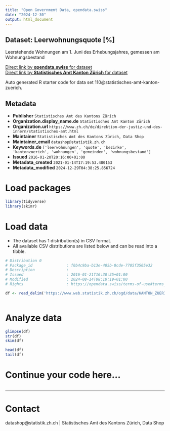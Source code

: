 ```yaml
---
title: "Open Government Data, opendata.swiss"
date: "2024-12-30"
output: html_document
---
```


## Dataset: Leerwohnungsquote [%]

Leerstehende Wohnungen am 1. Juni des Erhebungsjahres, gemessen am Wohnungsbestand

[Direct link by **opendata.swiss** for dataset](https://opendata.swiss/de/dataset/leerwohnungsquote)<br>
[Direct link by **Statistisches Amt Kanton Zürich** for dataset](https://www.zh.ch/de/politik-staat/gemeinden/gemeindeportraet.html)

Auto generated R starter code for data set 110@statistisches-amt-kanton-zuerich.

## Metadata

- **Publisher** `Statistisches Amt des Kantons Zürich`
- **Organization.display_name.de** `Statistisches Amt Kanton Zürich`
- **Organization.url** `https://www.zh.ch/de/direktion-der-justiz-und-des-innern/statistisches-amt.html`
- **Maintainer** `Statistisches Amt des Kantons Zürich, Data Shop`
- **Maintainer_email** `datashop@statistik.zh.ch`
- **Keywords.de** `['leerwohnungen', 'quote', 'bezirke', 'kantonzuerich', 'wohnungen', 'gemeinden', 'wohnungsbestand']`
- **Issued** `2016-01-20T20:16:00+01:00`
- **Metadata_created** `2021-01-14T17:19:53.480153`
- **Metadata_modified** `2024-12-29T04:38:25.856724`


# Load packages

```r

library(tidyverse)
library(skimr)

```

# Load data

-   The dataset has 1 distribution(s) in CSV format.
-   All available CSV distributions are listed below and can be read into a tibble.

```r

# Distribution 0
# Package_id               : f0b4c9ba-b13e-405b-8cde-7705f3505e32
# Description              : 
# Issued                   : 2016-01-21T16:30:35+01:00
# Modified                 : 2024-08-14T08:10:19+01:00
# Rights                   : https://opendata.swiss/terms-of-use#terms_by

df <- read_delim('https://www.web.statistik.zh.ch/ogd/data/KANTON_ZUERICH_373.csv')



```

# Analyze data

```r

glimpse(df)
str(df)
skim(df)

head(df)
tail(df)

```

# Continue your code here...

```r

```

------------------------------------------------------------------------

# Contact

datashop@statistik.zh.ch | Statistisches Amt des Kantons Zürich, Data Shop
